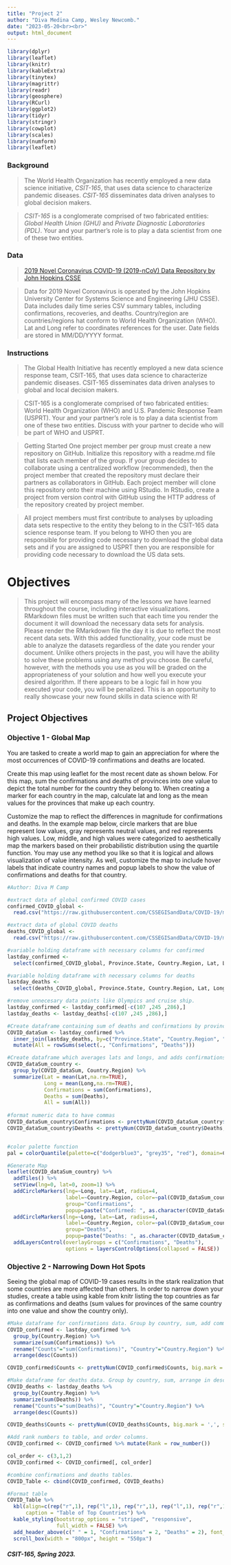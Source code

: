 ```yaml
---
title: "Project 2"
author: "Diva Medina Camp, Wesley Newcomb."
date: "2023-05-20<br><br>"
output: html_document
---
```


<style type="text/css">

h1.title {
  font-size: 38px;
  text-align: center;
}
h4.author { /* Header 4 - and the author and data headers use this too  */
    font-size: 18px;
  text-align: center;
}
h4.date { /* Header 4 - and the author and data headers use this too  */
  font-size: 18px;
  text-align: center;
}
<br>
</style>

```r

library(dplyr)
library(leaflet)
library(knitr)
library(kableExtra)
library(tinytex)
library(magrittr)
library(readr)
library(geosphere)
library(RCurl)
library(ggplot2)
library(tidyr)
library(stringr)
library(cowplot)
library(scales)
library(numform)
library(leaflet)
```

### Background
> The World Health Organization has recently employed a new data science initiative, *CSIT-165*, that uses data science to characterize pandemic diseases. 
*CSIT-165* disseminates data driven analyses to global decision makers.

> *CSIT-165* is a conglomerate comprised of two fabricated entities: *Global Health Union (GHU)* and *Private Diagnostic Laboratories (PDL)*. 
Your and your partner's role is to play a data scientist from one of these two entities.

### Data
> [2019 Novel Coronavirus COVID-19 (2019-nCoV) Data Repository by John Hopkins CSSE](https://github.com/CSSEGISandData/COVID-19/tree/master/csse_covid_19_data/csse_covid_19_time_series)

> Data for 2019 Novel Coronavirus is operated by the John Hopkins University Center for Systems Science and Engineering (JHU CSSE).
Data includes daily time series CSV summary tables, including confirmations, recoveries, and deaths. 
Country/region are countries/regions hat conform to World Health Organization (WHO).
Lat and Long refer to coordinates references for the user. 
Date fields are stored in MM/DD/YYYY format.

### Instructions
> The Global Health Initiative has recently employed a new data science response team, CSIT-165, that uses data science to characterize pandemic diseases. CSIT-165 disseminates data driven analyses to global and local decision makers.

> CSIT-165 is a conglomerate comprised of two fabricated entities: World Health Organization (WHO) and U.S. Pandemic Response Team (USPRT). Your and your partner’s role is to play a data scientist from one of these two entities. Discuss with your partner to decide who will be part of WHO and USPRT.

> Getting Started
One project member per group must create a new repository on GitHub. Initialize this repository with a readme.md file that lists each member of the group. If your group decides to collaborate using a centralized workflow (recommended), then the project member that created the repository must declare their partners as collaborators in GitHub. Each project member will clone this repository onto their machine using RStudio. In RStudio, create a project from version control with GitHub using the HTTP address of the repository created by project member.

> All project members must first contribute to analyses by uploading data sets respective to the entity they belong to in the CSIT-165 data science response team. If you belong to WHO then you are responsible for providing code necessary to download the global data sets and if you are assigned to USPRT then you are responsible for providing code necessary to download the US data sets.

# Objectives
> This project will encompass many of the lessons we have learned throughout the course, including interactive visualizations. RMarkdown files must be written such that each time you render the document it will download the necessary data sets for analysis. Please render the RMarkdown file the day it is due to reflect the most recent data sets. With this added functionality, your code must be able to analyze the datasets regardless of the date you render your document. Unlike others projects in the past, you will have the ability to solve these problems using any method you choose. Be careful, however, with the methods you use as you will be graded on the appropriateness of your solution and how well you execute your desired algorithm. If there appears to be a logic fail in how you executed your code, you will be penalized. This is an opportunity to really showcase your new found skills in data science with R!

## Project Objectives

### Objective 1 - Global Map

You are tasked to create a world map to gain an appreciation for where the most occurrences of COVID-19 confirmations and deaths are located.

Create this map using leaflet for the most recent date as shown below. For this map, sum the confirmations and deaths of provinces into one value to depict the total number for the country they belong to. When creating a marker for each country in the map, calculate lat and long as the mean values for the provinces that make up each country.

Customize the map to reflect the differences in magnitude for confirmations and deaths. In the example map below, circle markers that are blue represent low values, gray represents neutral values, and red represents high values. Low, middle, and high values were categorized to aesthetically map the markers based on their probabilistic distribution using the quartile function. You may use any method you like so that it is logical and allows visualization of value intensity. As well, customize the map to include hover labels that indicate country names and popup labels to show the value of confirmations and deaths for that country.

```r
#Author: Diva M Camp

#extract data of global confirmed COVID cases
confirmed_COVID_global <- 
  read.csv("https://raw.githubusercontent.com/CSSEGISandData/COVID-19/master/csse_covid_19_data/csse_covid_19_time_series/time_series_covid19_confirmed_global.csv", stringsAsFactors=FALSE)

#extract data of global COVID deaths
deaths_COVID_global <- 
  read.csv("https://raw.githubusercontent.com/CSSEGISandData/COVID-19/master/csse_covid_19_data/csse_covid_19_time_series/time_series_covid19_deaths_global.csv", stringsAsFactors=FALSE)

#variable holding dataframe with necessary columns for confirmed
lastday_confirmed <- 
  select(confirmed_COVID_global, Province.State, Country.Region, Lat, Long, "Confirmations"=tail(names(confirmed_COVID_global),1))

#variable holding dataframe with necessary columns for deaths
lastday_deaths <-
  select(deaths_COVID_global, Province.State, Country.Region, Lat, Long, "Deaths"=tail(names(deaths_COVID_global),1))

#remove unnecesary data points like Olympics and cruise ship.
lastday_confirmed <- lastday_confirmed[-c(107 ,245 ,286),]
lastday_deaths <- lastday_deaths[-c(107 ,245 ,286),]

```

```r
#Create dataframe containing sum of deaths and confirmations by province
COVID_dataSum <- lastday_confirmed %>% 
  inner_join(lastday_deaths, by=c("Province.State", "Country.Region", "Lat", "Long")) %>%
  mutate(All = rowSums(select(., "Confirmations", "Deaths")))

#Create dataframe which averages lats and longs, and adds confirmations and deaths.
COVID_dataSum_country <- 
  group_by(COVID_dataSum, Country.Region) %>%
  summarize(Lat = mean(Lat,na.rm=TRUE), 
            Long = mean(Long,na.rm=TRUE), 
            Confirmations = sum(Confirmations), 
            Deaths = sum(Deaths), 
            All = sum(All))
  
#format numeric data to have commas
COVID_dataSum_country$Confirmations <- prettyNum(COVID_dataSum_country$Confirmations, big.mark=",", scientific = FALSE)
COVID_dataSum_country$Deaths <- prettyNum(COVID_dataSum_country$Deaths, big.mark=",", scientific = FALSE)


#color palette function
pal = colorQuantile(palette=c("dodgerblue3", "grey35", "red"), domain=COVID_dataSum_country$All, n=5)

#Generate Map 
leaflet(COVID_dataSum_country) %>%
  addTiles() %>%
  setView(lng=0, lat=0, zoom=1) %>%
  addCircleMarkers(lng=~Long, lat=~Lat, radius=4, 
                   label=~Country.Region, color=~pal(COVID_dataSum_country$All), 
                   group="Confirmations",
                   popup=paste("Confirmed: ", as.character(COVID_dataSum_country$Confirmations))) %>%
  addCircleMarkers(lng=~Long, lat=~Lat, radius=4, 
                   label=~Country.Region, color=~pal(COVID_dataSum_country$All), 
                   group="Deaths",
                   popup=paste("Deaths: ", as.character(COVID_dataSum_country$Deaths))) %>%
  addLayersControl(overlayGroups = c("Confirmations", "Deaths"),
                   options = layersControlOptions(collapsed = FALSE))

```


### Objective 2 - Narrowing Down Hot Spots

Seeing the global map of COVID-19 cases results in the stark realization that some countries are more affected than others. In order to narrow down your studies, create a table using kable from knitr listing the top countries as far as confirmations and deaths (sum values for provinces of the same country into one value and show the country only). 

```r

#Make dataframe for confirmations data. Group by country, sum, add commas to numbers.
COVID_confirmed <- lastday_confirmed %>%
  group_by(Country.Region) %>%
  summarize(sum(Confirmations)) %>%
  rename("Counts"="sum(Confirmations)", "Country"="Country.Region") %>%
  arrange(desc(Counts))

COVID_confirmed$Counts <- prettyNum(COVID_confirmed$Counts, big.mark = ',', scientific=FALSE)

#Make dataframe for deaths data. Group by country, sum, arrange in desc order, add commas to numbers.
COVID_deaths <- lastday_deaths %>%
  group_by(Country.Region) %>%
  summarize(sum(Deaths)) %>%
  rename("Counts"="sum(Deaths)", "Country"="Country.Region") %>%
  arrange(desc(Counts))

COVID_deaths$Counts <- prettyNum(COVID_deaths$Counts, big.mark = ',', scientific=FALSE)

#Add rank numbers to table, and order columns.
COVID_confirmed <- COVID_confirmed %>% mutate(Rank = row_number()) 

col_order <- c(3,1,2)
COVID_confirmed <- COVID_confirmed[, col_order]

#combine confirmations and deaths tables.
COVID_Table <- cbind(COVID_confirmed, COVID_deaths)

#Format table
COVID_Table %>%
  kbl(align=c(rep("r",1), rep("l",1), rep("r",1), rep("l",1), rep("r",1)), 
      caption = "Table of Top Countries") %>%
  kable_styling(bootstrap_options = "striped", "responsive",
                full_width = FALSE) %>%
  add_header_above(c(" " = 1, "Confirmations" = 2, "Deaths" = 2), font_size="large") %>%
  scroll_box(width = "800px", height = "550px")

```

##### CSIT-165, Spring 2023.